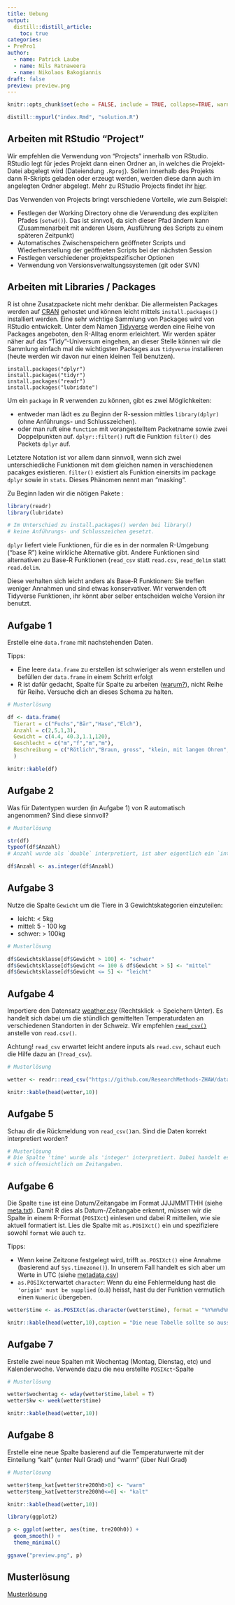 ```yaml
---
title: Uebung
output: 
  distill::distill_article:
    toc: true
categories:
- PrePro1
author:
  - name: Patrick Laube
  - name: Nils Ratnaweera
  - name: Nikolaos Bakogiannis
draft: false
preview: preview.png
---
```



```r
knitr::opts_chunk$set(echo = FALSE, include = TRUE, collapse=TRUE, warning = FALSE)

distill::mypurl("index.Rmd", "solution.R")
```


## Arbeiten mit RStudio "Project"

Wir empfehlen die Verwendung von "Projects" innerhalb von RStudio. RStudio legt für jedes Projekt dann einen Ordner an, in welches die Projekt-Datei abgelegt wird (Dateiendung `.Rproj`). Sollen innerhalb des Projekts dann R-Skripts geladen oder erzeugt werden, werden diese dann auch im angelegten Ordner abgelegt. Mehr zu RStudio Projects findet ihr  [hier](https://support.rstudio.com/hc/en-us/articles/200526207-Using-Projects).


Das Verwenden von Projects bringt verschiedene Vorteile, wie zum Beispiel:

- Festlegen der Working Directory ohne die Verwendung des expliziten Pfades (`setwd()`). Das ist sinnvoll, da sich dieser Pfad ändern kann (Zusammenarbeit mit anderen Usern, Ausführung des Scripts zu einem späteren Zeitpunkt) 
- Automatisches Zwischenspeichern geöffneter Scripts und Wiederherstellung der geöffneten Scripts bei der nächsten Session
- Festlegen verschiedener projektspezifischer Optionen
- Verwendung von Versionsverwaltungssystemen (git oder SVN)


## Arbeiten mit Libraries / Packages

R ist ohne Zusatzpackete nicht mehr denkbar. Die allermeisten Packages werden auf [CRAN](https://cran.r-project.org/) gehostet und können leicht mittels `install.packages()` installiert werden. Eine sehr wichtige Sammlung von Packages wird von RStudio entwickelt. Unter dem Namen [Tidyverse](https://www.tidyverse.org/) werden eine Reihe von Packages angeboten, den R-Alltag enorm erleichtert. Wir werden später näher auf das "Tidy"-Universum eingehen, an dieser Stelle können wir die Sammlung einfach mal die wichtigsten Packages aus `tidyverse` installieren (heute werden wir davon nur einen kleinen Teil benutzen).

```
install.packages("dplyr")
install.packages("tidyr")
install.packages("readr")
install.packages("lubridate")
```

Um ein `package` in R verwenden zu können, gibt es zwei Möglichkeiten: 

- entweder man lädt es zu Beginn der R-session mittles `library(dplyr)` (ohne Anführungs- und Schlusszeichen). 
- oder man ruft eine `function` mit vorangestelltem Packetname sowie zwei Doppelpunkten auf. `dplyr::filter()` ruft die Funktion `filter()` des Packets `dplyr` auf. 

Letztere Notation ist vor allem dann sinnvoll, wenn sich zwei unterschiedliche Funktionen mit dem gleichen namen in verschiedenen pacakges existieren. `filter()` existiert als Funktion einersits im package `dplyr` sowie in  `stats`. Dieses Phänomen nennt man "masking". 


Zu Beginn laden wir die nötigen Pakete :


```r
library(readr)
library(lubridate)

# Im Unterschied zu install.packages() werden bei library()
# keine Anführungs- und Schlusszeichen gesetzt.
```

`dplyr` liefert viele Funktionen, für die es in der normalen R-Umgebung ("base R") keine wirkliche Alternative gibt. Andere Funktionen sind alternativen zu Base-R Funktionen (`read_csv` statt `read.csv`, `read_delim` statt `read.delim`. 

Diese verhalten sich leicht anders als Base-R Funktionen: Sie treffen weniger Annahmen und sind etwas konservativer. Wir verwenden oft Tidyverse Funktionen, ihr könnt aber selber entscheiden welche Version ihr benutzt.


## Aufgabe 1

Erstelle eine `data.frame` mit nachstehenden Daten.

Tipps:

- Eine leere `data.frame` zu erstellen ist schwieriger als wenn erstellen und befüllen der `data.frame` in einem Schritt erfolgt
- R ist dafür gedacht, Spalte für Spalte zu arbeiten ([warum?](http://www.noamross.net/blog/2014/4/16/vectorization-in-r--why.html)), nicht Reihe für Reihe. Versuche dich an dieses Schema zu halten.

```r

# Musterlösung

df <- data.frame(
  Tierart = c("Fuchs","Bär","Hase","Elch"),
  Anzahl = c(2,5,1,3),
  Gewicht = c(4.4, 40.3,1.1,120),
  Geschlecht = c("m","f","m","m"),
  Beschreibung = c("Rötlich","Braun, gross", "klein, mit langen Ohren","Lange Beine, Schaufelgeweih")
  )

```


```r
knitr::kable(df)
```



## Aufgabe 2

Was für Datentypen wurden (in Aufgabe 1) von R automatisch angenommen? Sind diese sinnvoll? 

```r
# Musterlösung

str(df)
typeof(df$Anzahl)
# Anzahl wurde als `double` interpretiert, ist aber eigentlich ein `integer`. 

df$Anzahl <- as.integer(df$Anzahl)
```


## Aufgabe 3


Nutze die Spalte `Gewicht` um die Tiere in 3 Gewichtskategorien einzuteilen: 

- leicht: < 5kg
- mittel: 5 - 100 kg
- schwer: > 100kg


```r
# Musterlösung

df$Gewichtsklasse[df$Gewicht > 100] <- "schwer"
df$Gewichtsklasse[df$Gewicht <= 100 & df$Gewicht > 5] <- "mittel"
df$Gewichtsklasse[df$Gewicht <= 5] <- "leicht"
```


## Aufgabe 4

Importiere den Datensatz [weather.csv](https://github.com/ResearchMethods-ZHAW/datasets/raw/main/prepro/weather.csv) (Rechtsklick -> Speichern Unter). Es handelt sich dabei um die stündlich gemittelten Temperaturdaten an verschiedenen Standorten in der Schweiz. Wir empfehlen [`read_csv()`]( http://r4ds.had.co.nz/data-import.html) anstelle von `read.csv()`. 

Achtung! `read_csv` erwartet leicht andere inputs als `read.csv`, schaut euch die Hilfe dazu an (`?read_csv`).

```r
# Musterlösung

wetter <- readr::read_csv("https://github.com/ResearchMethods-ZHAW/datasets/raw/main/prepro/weather.csv")
```

```r
knitr::kable(head(wetter,10))
```


## Aufgabe 5

Schau dir die Rückmeldung von `read_csv()`an. Sind die Daten korrekt interpretiert worden?


```r
# Musterlösung
# Die Spalte 'time' wurde als 'integer' interpretiert. Dabei handelt es
# sich offensichtlich um Zeitangaben.
```



## Aufgabe 6

Die Spalte `time` ist eine Datum/Zeitangabe im Format JJJJMMTTHH (siehe [meta.txt](meta.txt)). Damit R dies als Datum-/Zeitangabe erkennt, müssen wir die Spalte in einem R-Format (`POSIXct`) einlesen und dabei R mitteilen, wie sie aktuell formatiert ist. Lies die Spalte mit `as.POSIXct()` ein und spezifiziere sowohl `format` wie auch `tz`. 

Tipps: 

- Wenn keine Zeitzone festgelegt wird, trifft `as.POSIXct()` eine Annahme (basierend auf `Sys.timezone()`). In unserem Fall handelt es sich aber um Werte in UTC (siehe [metadata.csv](https://github.com/ResearchMethods-ZHAW/datasets/raw/main/prepro/metadata.csv))
- `as.POSIXct`erwartet `character`: Wenn du eine Fehlermeldung hast die `'origin' must be supplied` (o.ä) heisst, hast du der Funktion vermutlich einen `Numeric` übergeben.

```r
wetter$time <- as.POSIXct(as.character(wetter$time), format = "%Y%m%d%H",tz = "UTC")
```


```r
knitr::kable(head(wetter,10),caption = "Die neue Tabelle sollte so aussehen")
```




## Aufgabe 7


Erstelle zwei neue Spalten mit Wochentag (Montag, Dienstag, etc) und Kalenderwoche. Verwende dazu die neu erstellte `POSIXct`-Spalte


```r
# Musterlösung

wetter$wochentag <- wday(wetter$time,label = T)
wetter$kw <- week(wetter$time)
```


```r
knitr::kable(head(wetter,10))
```


## Aufgabe 8


Erstelle eine neue Spalte basierend auf die Temperaturwerte mit der Einteilung "kalt" (unter Null Grad) und "warm" (über Null Grad)

```r
# Musterlösung

wetter$temp_kat[wetter$tre200h0>0] <- "warm"
wetter$temp_kat[wetter$tre200h0<=0] <- "kalt"
```


```r
knitr::kable(head(wetter,10))
```

```r
library(ggplot2)

p <- ggplot(wetter, aes(time, tre200h0)) +
  geom_smooth() +
  theme_minimal()

ggsave("preview.png", p)
```


## Musterlösung

<div class="solution">
[Musterlösung](solution.R)
</div>

